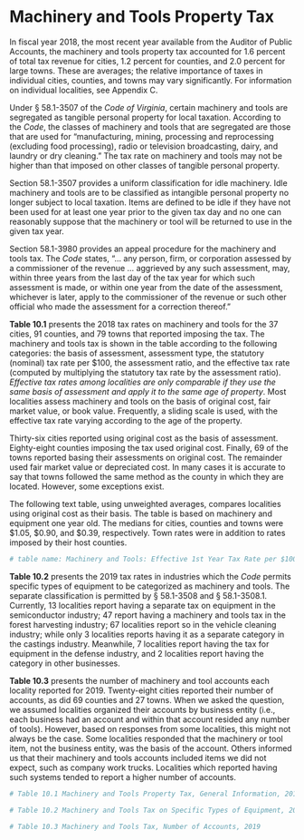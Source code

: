 # Machinery and Tools Property Tax

In fiscal year 2018, the most recent year available from the Auditor of Public Accounts, the machinery and tools property tax accounted for 1.6 percent of total tax revenue for cities, 1.2 percent for counties, and 2.0 percent for large towns. These are averages; the relative importance of taxes in individual cities, counties, and towns may vary significantly. For information on individual localities, see Appendix C.

Under § 58.1-3507 of the *Code of Virginia*, certain machinery and tools are segregated as tangible personal property for local taxation. According to the *Code*, the classes of machinery and tools that are segregated are those that are used for “manufacturing, mining, processing and reprocessing (excluding food processing), radio or television broadcasting, dairy, and laundry or dry cleaning.” The tax rate on machinery and tools may not be higher than that imposed on other classes of tangible personal property. 

Section 58.1-3507 provides a uniform classification for idle machinery. Idle machinery and tools are to be classified as intangible personal property no longer subject to local taxation. Items are defined to be idle if they have not been used for at least one year prior to the given tax day and no one can reasonably suppose that the machinery or tool will be returned to use in the given tax year.

Section 58.1-3980 provides an appeal procedure for the machinery and tools tax. The *Code* states, “... any person, firm, or corporation assessed by a commissioner of the revenue ... aggrieved by any such assessment, may, within three years from the last day of the tax year for which such assessment is made, or within one year from the date of the assessment, whichever is later, apply to the commissioner of the revenue or such other official who made the assessment for a correction thereof.” 

**Table 10.1** presents the 2018 tax rates on machinery and tools for the 37 cities, 91 counties, and 79 towns that reported imposing the tax. The machinery and tools tax is shown in the table according to the following categories: the basis of assessment, assessment type, the statutory (nominal) tax rate per \$100, the assessment ratio, and the effective tax rate (computed by multiplying the statutory tax rate by the assessment ratio). *Effective tax rates among localities are only comparable if they use the same basis of assessment and apply it to the same age of property*. Most localities assess machinery and tools on the basis of original cost, fair market value, or book value. Frequently, a sliding scale is used, with the effective tax rate varying according to the age of the property.

Thirty-six cities reported using original cost as the basis of assessment. Eighty-eight counties imposing the tax used original cost. Finally, 69 of the towns reported basing their assessments on original cost. The remainder used fair market value or depreciated cost. In many cases it is accurate to say that towns followed the same method as the county in which they are located. However, some exceptions exist.

The following text table, using unweighted averages, compares localities using original cost as their basis. The table is based on machinery and equipment one year old. The medians for cities, counties and towns were \$1.05, \$0.90, and \$0.39, respectively. Town rates were in addition to rates imposed by their host counties.

```r
# table name: Machinery and Tools: Effective 1st Year Tax Rate per $100 for Localities Using Original Cost, 2019
```

**Table 10.2** presents the 2019 tax rates in industries which the *Code* permits specific types of equipment to be categorized as machinery and tools. The separate classification is permitted by § 58.1-3508 and § 58.1-3508.1. Currently, 13 localities report having a separate tax on equipment in the semiconductor industry; 47 report having a machinery and tools tax in the forest harvesting industry; 67 localities report so in the vehicle cleaning industry; while only 3 localities reports having it as a separate category in the castings industry. Meanwhile, 7 localities report having the tax for equipment in the defense industry, and 2 localities report having the category in other businesses.

**Table 10.3** presents the number of machinery and tool accounts each locality reported for 2019. Twenty-eight cities reported their number of accounts, as did 69 counties and 27 towns. When we asked the question, we assumed localities organized their accounts by business entity (i.e., each business had an account and within that account resided any number of tools). However, based on responses from some localities, this might not always be the case. Some localities responded that the machinery or tool item, not the business entity, was the basis of the account. Others informed us that their machinery and tools accounts included items we did not expect, such as company work trucks. Localities which reported having such systems tended to report a higher number of accounts.

```r
# Table 10.1 Machinery and Tools Property Tax, General Information, 2019

# Table 10.2 Machinery and Tools Tax on Specific Types of Equipment, 2019

# Table 10.3 Machinery and Tools Tax, Number of Accounts, 2019
```
